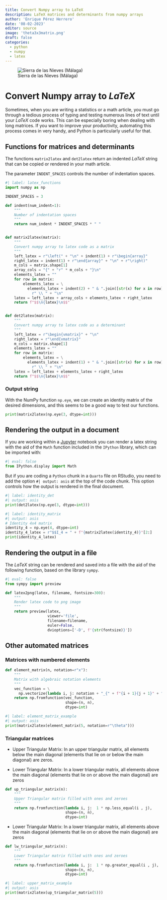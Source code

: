 ```yaml
---
title: Convert Numpy array to LaTeX
description: LaTeX matrices and determinants from numpy arrays
author: 'Enrique Pérez Herrero'
date: '08-02-2023'
editor: source
image: 'theta3x3matrix.png'
draft: false
categories:
  - python
  - numpy
  - latex
---
```


![Sierra de las Nieves (Málaga)](20180104_134329.jpg)

# Convert Numpy array to $LaTeX$

Sometimes, when you are writing a statistics or a math article, you must go
through a tedious process of typing and testing numerous lines of text until
your $LaTeX$ code works. This can be especially boring when dealing with long
matrices. If you want to improve your productivity, automating this process
comes in very handy, and Python is particularly useful for that.


## Functions for matrices and determinants

The functions `matrix2latex` and `det2latex` return an indented $LaTeX$ string
that can be copied or rendered in your math article.

The parameter `INDENT_SPACES` controls the number of indentation spaces.

```python
#| label: latex_functions
import numpy as np

INDENT_SPACES = 3

def indent(num_indent=1):
    """
    Number of indentation spaces
    """
    return num_indent * INDENT_SPACES * " "


def matrix2latex(matrix):
    """
    Convert numpy array to latex code as a matrix
    """
    left_latex = r"\left(" + "\n" + indent(1) + r"\begin{array}"
    right_latex = indent(1) + r"\end{array}" + "\n" + r"\right)"
    m_cols = matrix.shape[1]
    array_cols = "{" + "r" * m_cols + "}\n"
    elements_latex = ""
    for row in matrix:
        elements_latex = \
          elements_latex + indent(2) + " & ".join([str(x) for x in row]) + \
            r" \\ " + "\n"
    latex = left_latex + array_cols + elements_latex + right_latex
    return f"$$\n{latex}\n$$"


def det2latex(matrix):
    """
    Convert numpy array to latex code as a determinant
    """
    left_latex = r"\begin{vmatrix}" + "\n"
    right_latex = r"\end{vmatrix}"
    m_cols = matrix.shape[1]
    elements_latex = ""
    for row in matrix:
        elements_latex = \
          elements_latex + indent(1) + " & ".join([str(x) for x in row]) + \
            r" \\ " + "\n"
    latex = left_latex + elements_latex + right_latex
    return f"$$\n{latex}\n$$"
```

### Output string

With the NumPy function `np.eye`, we can create an identity matrix of the
desired dimensions, and this seems to be a good way to test our functions.

```python
print(matrix2latex(np.eye(3, dtype=int)))
```

## Rendering the output in a document

If you are working within a [Jupyter](https://jupyter.org/) notebook you can
render a latex string with the aid of the `Math` function included in the
`IPython` library, which can be imported with:

```python
#| eval: false
from IPython.display import Math
```

But if you are coding a `Python` chunk in a `Quarto` file on RStudio, you need
to add the option `#| output: asis` at the top of the code chunk. This option
controls how the output is rendered in the final document.

```python
#| label: identity_det
#| output: asis
print(det2latex(np.eye(3, dtype=int)))
```

```python
#| label: identity_matrix
#| output: asis
# Identity 4x4 matrix
identity_4 = np.eye(4, dtype=int)
identity_4_latex = r"$$I_4 = " + f"{matrix2latex(identity_4)}"[2:]
print(identity_4_latex)
```

## Rendering the output in a file

The $LaTeX$ string can be rendered and saved into a file with the aid of the
following function, based on the library `sympy`.

```python
#| eval: false
from sympy import preview

def latex2png(latex, filename, fontsize=300):
    """
    Render latex code to png image
    """
    return preview(latex,
                   viewer='file',
                   filename=filename,
                   euler=False,
                   dvioptions=['-D', f'{str(fontsize)}'])
```


## Other automated matrices

### Matrices with numbered elements

```python
def element_matrix(n, notation=r"x"):
    """
    Matrix with algebraic notation elements 
    """
    vec_function = \
      np.vectorize(lambda i, j: notation + "_{" + f"{i + 1}{j + 1}" + "}")
    return np.fromfunction(vec_function,
                           shape=(n, n),
                           dtype=int)
```

```python
#| label: element_matrix_example
#| output: asis
print(matrix2latex(element_matrix(5, notation=r"\theta")))
```


### Triangular matrices

* Upper Triangular Matrix: In an upper triangular matrix, all elements below the
main diagonal (elements that lie on or below the main diagonal) are zeros.

* Lower Triangular Matrix: In a lower triangular matrix, all elements above the main diagonal (elements that lie on or above the main diagonal) are zeros

```python
def up_triangular_matrix(n):
    """
    Upper Triangular matrix filled with ones and zeroes
    """
    return np.fromfunction(lambda i, j:  1 * np.less_equal(i , j),
                           shape=(n, n),
                           dtype=int)
```

* Lower Triangular Matrix: In a lower triangular matrix, all elements above the main diagonal (elements that lie on or above the main diagonal) are zeros

```python
def lw_triangular_matrix(n):
    """
    Lower Triangular matrix filled with ones and zeroes
    """
    return np.fromfunction(lambda i, j:  1 * np.greater_equal(i , j),
                           shape=(n, n),
                           dtype=int)
```

```python
#| label: upper_matrix_example
#| output: asis
print(matrix2latex(up_triangular_matrix(5)))
```
